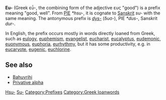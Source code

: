 '''Eu-''' (Greek εὖ-, the combining form of the adjective ευς "good") is a prefix meaning "good, well". From [[PIE]] ''*hsu-'', it is cognate to [[Sanskrit]] ''su-'' with the same meaning. The antonymous prefix is ''[[dys-]]'' (δυσ-),  PIE ''*dus-'', Sanskrit ''dur-''.

In English, the prefix occurs mostly in words directly loaned from Greek, such as [[eulogy]], [[euphemism]], [[evangelist]], [[eucharist]], [[eucalyptus]], [[eudemonic]], [[euonymous]], [[euphoria]], [[eurhythmy]], but it has some productivity, e.g. in [[eucaryote]], [[eugenic]], [[euchlorine]].


==See also==
*[[Bahuvrihi]]
*[[Privative alpha]]

{{wiktionary|eu-}}
{{wiktionary|εὖ}}

[[Category:Proto-Indo-European language|Hsu-]]
[[Category:Sanskrit|Su-]]
[[Category:Prefixes]]
[[Category:Greek loanwords]]
